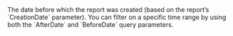   
<ParamField query="BeforeDate" type="timestamp" >     
The date before which the report was created (based on the report’s `CreationDate` parameter). You can filter on a specific time range by using both the `AfterDate` and `BeforeDate` query parameters.  
</ParamField>